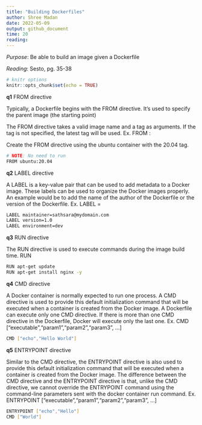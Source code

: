 ```yaml
---
title: "Building Dockerfiles"
author: Shree Madan
date: 2022-05-09
output: github_document
time: 20
reading: 
---
```


*Purpose*: Be able to build an image given a Dockerfile

*Reading*: Sesto, pg. 35-38

```r
# knitr options
knitr::opts_chunk$set(echo = TRUE)
```

<!-- -------------------------------------------------- -->

__q1__ FROM directive

Typically, a Dockerfile begins with the FROM directive. It's used to specify the parent image (the starting point)

The FROM directive takes a valid image name and a tag as arguments. If the tag is not specified, the latest tag will be used.
Ex. FROM <image>:<tag> 

Create the FROM directive using the ubuntu container with the 20.04 tag.

```bash
# NOTE: No need to run
FROM ubuntu:20.04
```

__q2__ LABEL directive

A LABEL is a key-value pair that can be used to add metadata to a Docker image. These labels can be used to organize the Docker images properly. An example would be to add the name of the author of the Dockerfile or the version of the Dockerfile.
Ex. LABEL <key>=<value>

```bash
LABEL maintainer=sathsara@mydomain.com
LABEL version=1.0
LABEL environment=dev
```
__q3__ RUN directive

The RUN directive is used to execute commands during the image build time. 
RUN <command>

```bash
RUN apt-get update
RUN apt-get install nginx -y
```
__q4__ CMD directive

A Docker container is normally expected to run one process. A CMD directive is used 
to provide this default initialization command that will be executed when a container 
is created from the Docker image. A Dockerfile can execute only one CMD directive. 
If there is more than one CMD directive in the Dockerfile, Docker  will execute only the last one.
Ex. CMD ["executable","param1","param2","param3", ...]

```bash
CMD ["echo","Hello World"]
```
__q5__ ENTRYPOINT directive

Similar to the CMD directive, the ENTRYPOINT directive is also used to provide this 
default initialization command that will be executed when a container is created from the Docker image. The difference between the CMD directive and the ENTRYPOINT directive is that, unlike the CMD directive, we cannot override the ENTRYPOINT 
command using the command-line parameters sent with the docker container 
run command.
Ex. ENTRYPOINT ["executable","param1","param2","param3", ...]

```bash
ENTRYPOINT ["echo","Hello"]
CMD ["World"]
```


